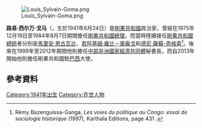 [[File:Louis_Sylvain-Goma.png|thumb]]

'''路易·西尔万·戈马'''（{{Lang-en|'''Louis Sylvain Goma'''}}，生於1941年6月24日）是[[剛果共和國|剛果共和國]]政治家，曾經在1975年12月18日至1984年8月7日期間擔任[[剛果共和國總理|剛果共和國總理]]，而當時陸續接任[[剛果共和國總統|剛果共和國總統]]者分別是[[馬里安·恩古瓦比|馬里安·恩古瓦比]]、[[若阿基姆·雍比－奧龐戈|若阿基姆·雍比－奧龐戈]]和[[德尼·薩蘇-恩格索|德尼·薩蘇-恩格索]]<ref>Rémy Bazenguissa-Ganga, ''Les voies du politique au Congo: essai de sociologie historique'' (1997), Karthala Editions, page 431 {{fr icon}}.</ref>。後來在1999年至2012年期間他則擔任[[中部非洲國家經濟共同體|中部非洲國家經濟共同體]]秘書長，而自2013年開始他則擔任剛果共和國駐[[巴西|巴西]]大使。

== 參考資料 ==
{{Reflist}}

[[Category:1941年出生|Category:1941年出生]]
[[Category:在世人物|Category:在世人物]]